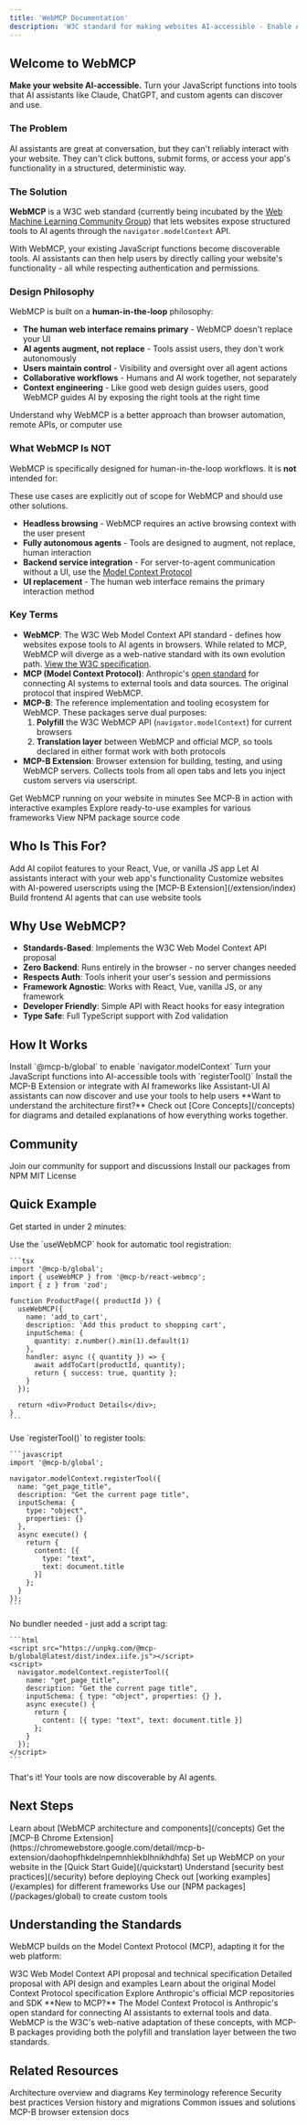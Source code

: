 ```yaml
---
title: 'WebMCP Documentation'
description: 'W3C standard for making websites AI-accessible - Enable AI agents to interact with your website through structured tools via navigator.modelContext'
---
```


## Welcome to WebMCP

**Make your website AI-accessible.** Turn your JavaScript functions into tools that AI assistants like Claude, ChatGPT, and custom agents can discover and use.

### The Problem

AI assistants are great at conversation, but they can't reliably interact with your website. They can't click buttons, submit forms, or access your app's functionality in a structured, deterministic way.

### The Solution

**WebMCP** is a W3C web standard (currently being incubated by the [Web Machine Learning Community Group](https://www.w3.org/community/webmachinelearning/)) that lets websites expose structured tools to AI agents through the `navigator.modelContext` API.

With WebMCP, your existing JavaScript functions become discoverable tools. AI assistants can then help users by directly calling your website's functionality - all while respecting authentication and permissions.

### Design Philosophy

WebMCP is built on a **human-in-the-loop** philosophy:

- **The human web interface remains primary** - WebMCP doesn't replace your UI
- **AI agents augment, not replace** - Tools assist users, they don't work autonomously
- **Users maintain control** - Visibility and oversight over all agent actions
- **Collaborative workflows** - Humans and AI work together, not separately
- **Context engineering** - Like good web design guides users, good WebMCP guides AI by exposing the right tools at the right time

<Card title="Why WebMCP?" icon="lightbulb" href="/why-webmcp">
  Understand why WebMCP is a better approach than browser automation, remote APIs, or computer use
</Card>

### What WebMCP Is NOT

WebMCP is specifically designed for human-in-the-loop workflows. It is **not** intended for:

<Warning>
These use cases are explicitly out of scope for WebMCP and should use other solutions.
</Warning>

- **Headless browsing** - WebMCP requires an active browsing context with the user present
- **Fully autonomous agents** - Tools are designed to augment, not replace, human interaction
- **Backend service integration** - For server-to-agent communication without a UI, use the [Model Context Protocol](https://modelcontextprotocol.io)
- **UI replacement** - The human web interface remains the primary interaction method

### Key Terms

- **WebMCP**: The W3C Web Model Context API standard - defines how websites expose tools to AI agents in browsers. While related to MCP, WebMCP will diverge as a web-native standard with its own evolution path. [View the W3C specification](https://github.com/webmachinelearning/webmcp).
- **MCP (Model Context Protocol)**: Anthropic's [open standard](https://modelcontextprotocol.io) for connecting AI systems to external tools and data sources. The original protocol that inspired WebMCP.
- **MCP-B**: The reference implementation and tooling ecosystem for WebMCP. These packages serve dual purposes:
  1. **Polyfill** the W3C WebMCP API (`navigator.modelContext`) for current browsers
  2. **Translation layer** between WebMCP and official MCP, so tools declared in either format work with both protocols
- **MCP-B Extension**: Browser extension for building, testing, and using WebMCP servers. Collects tools from all open tabs and lets you inject custom servers via userscript.

<CardGroup cols={2}>
  <Card
    title="Quick Start"
    icon="rocket"
    href="/quickstart"
  >
    Get WebMCP running on your website in minutes
  </Card>
  <Card
    title="Live Demo"
    icon="play"
    href="https://mcp-b.ai"
  >
    See MCP-B in action with interactive examples
  </Card>
  <Card
    title="Examples"
    icon="code"
    href="/examples"
  >
    Explore ready-to-use examples for various frameworks
  </Card>
  <Card
    title="NPM Packages"
    icon="npm"
    href="https://github.com/WebMCP-org/npm-packages"
  >
    View NPM package source code
  </Card>
</CardGroup>

## Who Is This For?

<CardGroup cols={2}>
  <Card title="Website Developers" icon="code">
    Add AI copilot features to your React, Vue, or vanilla JS app
  </Card>
  <Card title="App Builders" icon="hammer">
    Let AI assistants interact with your web app's functionality
  </Card>
  <Card title="Extension Users" icon="puzzle-piece">
    Customize websites with AI-powered userscripts using the [MCP-B Extension](/extension/index)
  </Card>
  <Card title="AI Developers" icon="robot">
    Build frontend AI agents that can use website tools
  </Card>
</CardGroup>

## Why Use WebMCP?

- **Standards-Based**: Implements the W3C Web Model Context API proposal
- **Zero Backend**: Runs entirely in the browser - no server changes needed
- **Respects Auth**: Tools inherit your user's session and permissions
- **Framework Agnostic**: Works with React, Vue, vanilla JS, or any framework
- **Developer Friendly**: Simple API with React hooks for easy integration
- **Type Safe**: Full TypeScript support with Zod validation

## How It Works

<Steps>
  <Step title="Add WebMCP to your site">
    Install `@mcp-b/global` to enable `navigator.modelContext`
  </Step>
  <Step title="Register your tools">
    Turn your JavaScript functions into AI-accessible tools with `registerTool()`
  </Step>
  <Step title="Connect AI agents">
    Install the MCP-B Extension or integrate with AI frameworks like Assistant-UI
  </Step>
  <Step title="AI calls your tools">
    AI assistants can now discover and use your tools to help users
  </Step>
</Steps>

<Info>
  **Want to understand the architecture first?** Check out [Core Concepts](/concepts) for diagrams and detailed explanations of how everything works together.
</Info>

## Community

<CardGroup cols={3}>
  <Card
    title="Discord"
    icon="discord"
    href="https://discord.gg/ZnHG4csJRB"
  >
    Join our community for support and discussions
  </Card>
  <Card
    title="NPM"
    icon="npm"
    href="https://www.npmjs.com/package/@mcp-b/transports"
  >
    Install our packages from NPM
  </Card>
  <Card
    title="License"
    icon="scale-balanced"
    href="https://github.com/WebMCP-org/npm-packages/blob/main/LICENSE"
  >
    MIT License
  </Card>
</CardGroup>

## Quick Example

Get started in under 2 minutes:

<Tabs>
  <Tab title="React">
    Use the `useWebMCP` hook for automatic tool registration:

    ```tsx
    import '@mcp-b/global';
    import { useWebMCP } from '@mcp-b/react-webmcp';
    import { z } from 'zod';

    function ProductPage({ productId }) {
      useWebMCP({
        name: 'add_to_cart',
        description: 'Add this product to shopping cart',
        inputSchema: {
          quantity: z.number().min(1).default(1)
        },
        handler: async ({ quantity }) => {
          await addToCart(productId, quantity);
          return { success: true, quantity };
        }
      });

      return <div>Product Details</div>;
    }
    ```
  </Tab>

  <Tab title="Vanilla JS">
    Use `registerTool()` to register tools:

    ```javascript
    import '@mcp-b/global';

    navigator.modelContext.registerTool({
      name: "get_page_title",
      description: "Get the current page title",
      inputSchema: {
        type: "object",
        properties: {}
      },
      async execute() {
        return {
          content: [{
            type: "text",
            text: document.title
          }]
        };
      }
    });
    ```
  </Tab>

  <Tab title="Script Tag (No Build)">
    No bundler needed - just add a script tag:

    ```html
    <script src="https://unpkg.com/@mcp-b/global@latest/dist/index.iife.js"></script>
    <script>
      navigator.modelContext.registerTool({
        name: "get_page_title",
        description: "Get the current page title",
        inputSchema: { type: "object", properties: {} },
        async execute() {
          return {
            content: [{ type: "text", text: document.title }]
          };
        }
      });
    </script>
    ```
  </Tab>
</Tabs>

That's it! Your tools are now discoverable by AI agents.

## Next Steps

<Steps>
  <Step title="Understand Core Concepts">
    Learn about [WebMCP architecture and components](/concepts)
  </Step>
  <Step title="Install the Extension">
    Get the [MCP-B Chrome Extension](https://chromewebstore.google.com/detail/mcp-b-extension/daohopfhkdelnpemnhlekblhnikhdhfa)
  </Step>
  <Step title="Follow the Quickstart">
    Set up WebMCP on your website in the [Quick Start Guide](/quickstart)
  </Step>
  <Step title="Review Security">
    Understand [security best practices](/security) before deploying
  </Step>
  <Step title="Explore Examples">
    Check out [working examples](/examples) for different frameworks
  </Step>
  <Step title="Build Your Integration">
    Use our [NPM packages](/packages/global) to create custom tools
  </Step>
</Steps>

## Understanding the Standards

WebMCP builds on the Model Context Protocol (MCP), adapting it for the web platform:

<CardGroup cols={2}>
  <Card title="WebMCP Specification" icon="w3c" href="https://github.com/webmachinelearning/webmcp">
    W3C Web Model Context API proposal and technical specification
  </Card>
  <Card title="WebMCP Proposal" icon="file-lines" href="https://github.com/webmachinelearning/webmcp/blob/main/docs/proposal.md">
    Detailed proposal with API design and examples
  </Card>
  <Card title="MCP Documentation" icon="book" href="https://modelcontextprotocol.io">
    Learn about the original Model Context Protocol specification
  </Card>
  <Card title="MCP GitHub" icon="github" href="https://github.com/modelcontextprotocol">
    Explore Anthropic's official MCP repositories and SDK
  </Card>
</CardGroup>

<Info>
**New to MCP?** The Model Context Protocol is Anthropic's open standard for connecting AI assistants to external tools and data. WebMCP is the W3C's web-native adaptation of these concepts, with MCP-B packages providing both the polyfill and translation layer between the two standards.
</Info>

## Related Resources

<CardGroup cols={3}>
  <Card title="Core Concepts" icon="diagram-project" href="/concepts">
    Architecture overview and diagrams
  </Card>

  <Card title="Glossary" icon="book" href="/glossary">
    Key terminology reference
  </Card>

  <Card title="Security Guide" icon="shield-halved" href="/security">
    Security best practices
  </Card>

  <Card title="Changelog" icon="clock-rotate-left" href="/changelog">
    Version history and migrations
  </Card>

  <Card title="Troubleshooting" icon="wrench" href="/troubleshooting">
    Common issues and solutions
  </Card>

  <Card title="Extension Guide" icon="puzzle-piece" href="/extension/index">
    MCP-B browser extension docs
  </Card>
</CardGroup>
